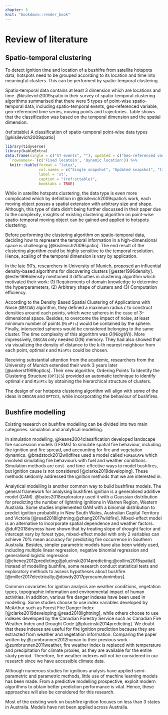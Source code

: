 ```yaml
---
chapter: 3
knit: "bookdown::render_book"
---
```


# Review of literature {#ch:rol}

## Spatio-temporal clustering

To detect ignition time and location of a bushifre from satellite hotspots data, hotspots need to be grouped according to its location and time into meaningful clusters. This can be performed by spatio-temporal clustering.

Spatio-temporal data contains at least 3 dimension which are locations and time. @kisilevich2009spatio in their survey of spatio-temporal clustering algorithms summarised that there were 5 types of point-wise spatio-temporal data, including spatio-temporal events, geo-referenced variable, geo-referenced time series, moving points and trajectories. Table \ref{tab:st} shows that the classification was based on the temporal dimension and the spatial dimension. 

(ref:sttable) A classification of spatio-temporal point-wise data types [@kisilevich2009spatio]

```r
library(tidyverse)
library(kableExtra)
data.frame(single = c("ST events", ""), updated = c("Geo-referenced variable", "Moving points"), time = c("Geo-referenced time series", "Trajectories")) %>%
  `rownames<-`(c('Fixed locatoin', 'Dynamic location')) %>%
  knitr::kable(format = "latex", 
               col.names = c("Single snapshot", "Updated snapshot", "time series"),
               label = 'st',
               caption = "(ref:sttable)",
               booktabs = TRUE)
```

While in satellite hotspots clustering, the data type is even more complicated which by definition in @kisilevich2009spatio's work, each moving object posses a spatial extension with arbitrary size and shape. Although, this type of data didn't being further discussed in their paper due to the complexity, insights of existing clustering algorithm on point-wise spatio-temporal moving object can be gained and applied to hotspots clustering. 

Before performing the clustering algorithm on spatio-temporal data, deciding how to represent the temporal information in a high-dimensional space is challenging [@kisilevich2009spatio]. The end result of the clustering algorithm could be highly sensitive to the temporal resolution. Hence, scaling of the temporal dimension is vary by application.

In the late 90's, researchers in University of Munich, proposed an influential density-based algorithms for discovering clusters [@ester1996density]. @ester1996density mentioned 3 difficulties in clustering algorithm which motivated their work: (1) Requirements of domain knowledge to determine the hyperparameters, (2) Arbitrary shape of clusters and (3) Computation efficiency. 

According to the Density Based Spatial Clustering of Applications with Noise (`DBSCAN`) algorithm, they defined a maximum radius $\epsilon$ to construct densities around each points, which were spheres in the case of 3-dimensional space. Besides, to overcome the impact of noise, at least minimum number of points (`MinPts`) would be contained by the sphere. Finally, intersected spheres would be considered belonging to the same cluster. The time complexity of this algorithm was $O(N log(N))$. More impressively, `DBSCAN` only needed $O(N)$ memory. They had also showed that via visualizing the density of distance to the k-th nearest neighbour from each point, optimal $\epsilon$ and `MinPts` could be chosen.
 
Receiving substantial attention from the academic, researchers from the University of Munich extended their work 3 years later [@ankerst1999optics]. Their new algorithm, Ordering Points To Identify the Clustering Structure (`OPTICS`) provided an automatic technique to identify optimal $\epsilon$ and `MinPts` by obtaining the hierarchical structure of clusters.

The design of our hotspots clustering algorithm will align with some of the ideas in `DBSCAN` and `OPTICS`, while incorporating the behaviour of bushfires. 


## Bushfire modelling

Existing research on bushfire modelling can be divided into two main categories: simulation and analytical modelling. 

In simulation modelling, @keane2004classification developed landscape fire succession models (LFSMs) to simulate spatial fire behaviour, including fire ignition and fire spread, and accounting for fire and vegetation dynamics. @bradstock2012wildfires used a model called `FIRESCAPE` which involved simulating fire behaviours with fuel and weather conditions. Simulation methods are cost- and time-effective ways to model bushfires, but ignition cause is not considered [@clarke2019developing].  These methods seldomly addressed the ignition methods that we are interested in. <!--Therefore, simulation modelling will not be considered in our bushfire ignition research.--> 

Analytical modelling is another common way to build bushfires models. The general framework for analysing bushfires ignition is a generalised additive model (GAM). @bates2018exploratory used it with a Gaussian distribution for predicting the number of lightning ignitions in Warren Region, Western Australia. Some studies implemented GAM with a binomial distribution to predict ignition probability in New South Wales, Australian Capital Territory and Victoria [@read2018lightning;@zhang2017wildfire]. Mixed-effect model is an alternative to incorporate spatial dependence and weather factors. @duff2018dryness have shown that by treating slope of drought factor and intercept vary by forest type, mixed-effect model with only 2 variables can achieve 70% mean accuracy for predicting fire occurrence in Southern Australia. Besides, simpler parametric models have also been widely used, including multiple linear regression, negative binomial regression and generalised logistic regression [@cheney2012predicting;@plucinski2014predicting;@collins2015spatial]. Instead of modelling bushfire, some research conduct statistical tests and exploratory methods to assess hypotheses about bushfire. [@miller2017electrically;@dowdy2017pyrocumulonimbus].

Common covariates for ignition analysis are weather conditions, vegetation types, topographic information and environmental impact of human activities. In addition, various fire danger indexes have been used in modelling. Some studies choose to use index variables developed by McArthur such as Forest Fire Danger Index [@clarke2019developing;@read2018lightning], while others choose to use indexes developed by the Canadian Forestry Service such as Canadian Fire Weather Index and Drought Code [@plucinski2014predicting]. We doubt that these indexes are useful for fire ignition prediction because they are extracted from weather and vegetation information. Comparing the paper written by @zumbrunnen2012human to their previous work -@zumbrunnen2011weather, fire weather index is replaced with temperature and precipitation for climate proxies, as they are available for the entire study period. Therefore, fire weather indexes will not be considered in our research since we have accessible climate data.

Although numerous studies for ignitions analysis have applied semi-parametric and parametric methods, little use of machine learning models has been made. From a predictive modelling prospective, exploit modern algorithms to obtain better prediction performance is vital. Hence, these approaches will also be considered for this research.

Most of the existing work on bushfire ignition focuses on less than 3 states in Australia. Models have not been applied across Australia.



